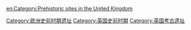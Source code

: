 [[Category:欧洲史前时期遗址‎|Category:欧洲史前时期遗址‎]]
[[Category:英国史前时期|Category:英国史前时期]]
[[Category:英国考古遗址|Category:英国考古遗址]]

[[en:Category:Prehistoric_sites_in_the_United_Kingdom|en:Category:Prehistoric sites in the United Kingdom]]